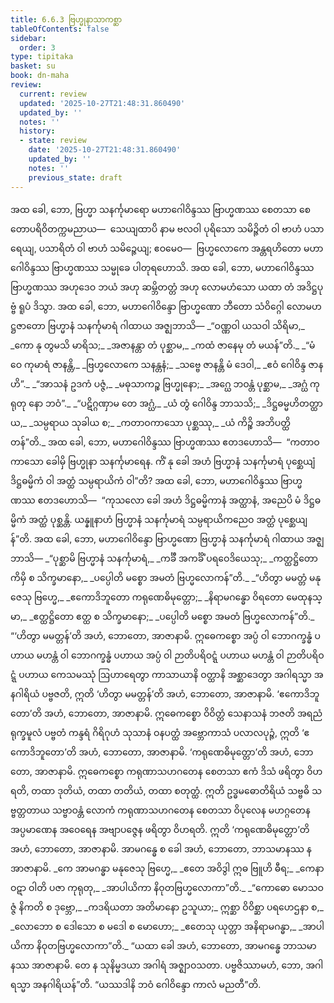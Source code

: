 ```yaml
---
title: 6.6.3 ဗြဟ္မုနာသာကစ္ဆာ
tableOfContents: false
sidebar:
  order: 3
type: tipitaka
basket: su
book: dn-maha
review:
  current: review
  updated: '2025-10-27T21:48:31.860490'
  updated_by: ''
  notes: ''
  history:
  - state: review
    date: '2025-10-27T21:48:31.860490'
    updated_by: ''
    notes: ''
    previous_state: draft
---
```



<ReviewStatus review={frontmatter.review} showDetails={true} />

<HypothesisAnnotation frontmatter={frontmatter} />

<DynamicBreadcrumb />

<Division number="318" book="dn-maha" e="ch" v="7" p="193">

<Paragraph number="702" book="dn-maha">
အထ ခေါ, ဘော, ဗြဟ္မာ သနင်္ကုမာရော မဟာဂေါဝိန္ဒဿ ဗြာဟ္မဏဿ စေတသာ စေတောပရိဝိတက္ကမညာယ—  သေယျထာပိ နာမ ဗလဝါ ပုရိသော သမိဉ္ဇိတံ ဝါ ဗာဟံ ပသာရေယျ, ပသာရိတံ ဝါ ဗာဟံ သမိဉ္ဇေယျ; ဧဝမေဝ—  ဗြဟ္မလောကေ အန္တရဟိတော မဟာဂေါဝိန္ဒဿ ဗြာဟ္မဏဿ သမ္မုခေ ပါတုရဟောသိ. အထ ခေါ, ဘော, မဟာဂေါဝိန္ဒဿ ဗြာဟ္မဏဿ အဟုဒေဝ ဘယံ အဟု ဆမ္ဘိတတ္တံ အဟု လောမဟံသော ယထာ တံ အဒိဋ္ဌပုဗ္ဗံ ရူပံ ဒိသွာ. အထ ခေါ, ဘော, မဟာဂေါဝိန္ဒော ဗြာဟ္မဏော ဘီတော သံဝိဂ္ဂေါ လောမဟဋ္ဌဇာတော ဗြဟ္မာနံ သနင်္ကုမာရံ ဂါထာယ အဇ္ဈဘာသိ—
</Paragraph>

<Paragraph number="703" type="verses" book="dn-maha">
_“ဝဏ္ဏဝါ ယသဝါ သိရိမာ,_  
_ကော နု တွမသိ မာရိသ;_  
_အဇာနန္တာ တံ ပုစ္ဆာမ,_  
_ကထံ ဇာနေမု တံ မယန်”တိ._  

</Paragraph>

<Paragraph number="704" type="verses" book="dn-maha">
_“မံ ဝေ ကုမာရံ ဇာနန္တိ,_  
_ဗြဟ္မလောကေ သနန္တနံ;_  
_သဗ္ဗေ ဇာနန္တိ မံ ဒေဝါ,_  
_ဧဝံ ဂေါဝိန္ဒ ဇာနဟိ”._  

</Paragraph>

<Paragraph number="705" type="verses" book="dn-maha">
_“အာသနံ ဥဒကံ ပဇ္ဇံ,_  
_မဓုသာကဉ္စ ဗြဟ္မုနော;_  
_အဂ္ဃေ ဘဝန္တံ ပုစ္ဆာမ,_  
_အဂ္ဃံ ကုရုတု နော ဘဝံ”._  

</Paragraph>

<Paragraph number="706" type="verses" book="dn-maha">
_“ပဋိဂ္ဂဏှာမ တေ အဂ္ဃံ,_  
_ယံ တွံ ဂေါဝိန္ဒ ဘာသသိ;_  
_ဒိဋ္ဌဓမ္မဟိတတ္ထာယ,_  
_သမ္ပရာယ သုခါယ စ;_  
_ကတာဝကာသော ပုစ္ဆဿု,_  
_ယံ ကိဉ္စိ အဘိပတ္ထိတန်”တိ._  

</Paragraph>

</Division>
<Division number="319" book="dn-maha" e="ch" v="7" p="193">

<Paragraph number="707" book="dn-maha">
အထ ခေါ, ဘော, မဟာဂေါဝိန္ဒဿ ဗြာဟ္မဏဿ ဧတဒဟောသိ—  “ကတာဝကာသော ခေါမှိ ဗြဟ္မုနာ သနင်္ကုမာရေန. ကိံ နု ခေါ အဟံ ဗြဟ္မာနံ သနင်္ကုမာရံ ပုစ္ဆေယျံ ဒိဋ္ဌဓမ္မိကံ ဝါ အတ္ထံ သမ္ပရာယိကံ ဝါ”တိ? အထ ခေါ, ဘော, မဟာဂေါဝိန္ဒဿ ဗြာဟ္မဏဿ ဧတဒဟောသိ—  “ကုသလော ခေါ အဟံ ဒိဋ္ဌဓမ္မိကာနံ အတ္ထာနံ, အညေပိ မံ ဒိဋ္ဌဓမ္မိကံ အတ္ထံ ပုစ္ဆန္တိ. ယန္နူနာဟံ ဗြဟ္မာနံ သနင်္ကုမာရံ သမ္ပရာယိကညေဝ အတ္ထံ ပုစ္ဆေယျန်”တိ. အထ ခေါ, ဘော, မဟာဂေါဝိန္ဒော ဗြာဟ္မဏော ဗြဟ္မာနံ သနင်္ကုမာရံ ဂါထာယ အဇ္ဈဘာသိ—
</Paragraph>

<Paragraph number="708" type="verses" book="dn-maha">
_“ပုစ္ဆာမိ ဗြဟ္မာနံ သနင်္ကုမာရံ,_  
_ကင်္ခီ အကင်္ခိံ ပရဝေဒိယေသု;_  
_ကတ္ထဋ္ဌိတော ကိမှိ စ သိက္ခမာနော,_  
_ပပ္ပေါတိ မစ္စော အမတံ ဗြဟ္မလောကန်”တိ._  

</Paragraph>

<Paragraph number="709" type="verses" book="dn-maha">
_“ဟိတွာ မမတ္တံ မနုဇေသု ဗြဟ္မေ,_  
_ဧကောဒိဘူတော ကရုဏေဓိမုတ္တော;_  
_နိရာမဂန္ဓော ဝိရတော မေထုနသ္မာ,_  
_ဧတ္ထဋ္ဌိတော ဧတ္ထ စ သိက္ခမာနော;_  
_ပပ္ပေါတိ မစ္စော အမတံ ဗြဟ္မလောကန်”တိ._  

</Paragraph>

</Division>
<Division number="320" book="dn-maha" e="ch" v="7" p="194">

<Paragraph number="710" book="dn-maha">
“‘ဟိတွာ မမတ္တန်’တိ အဟံ, ဘောတော, အာဇာနာမိ. ဣဓေကစ္စော အပ္ပံ ဝါ ဘောဂက္ခန္ဓံ ပဟာယ မဟန္တံ ဝါ ဘောဂက္ခန္ဓံ ပဟာယ အပ္ပံ ဝါ ဉာတိပရိဝဋ္ဋံ ပဟာယ မဟန္တံ ဝါ ဉာတိပရိဝဋ္ဋံ ပဟာယ ကေသမဿုံ ဩဟာရေတွာ ကာသာယာနိ ဝတ္ထာနိ အစ္ဆာဒေတွာ အဂါရသ္မာ အနဂါရိယံ ပဗ္ဗဇတိ, ဣတိ ‘ဟိတွာ မမတ္တန်’တိ အဟံ, ဘောတော, အာဇာနာမိ.
</Paragraph>

<Paragraph number="711" book="dn-maha">
‘ဧကောဒိဘူတော’တိ အဟံ, ဘောတော, အာဇာနာမိ. ဣဓေကစ္စော ဝိဝိတ္တံ သေနာသနံ ဘဇတိ အရညံ ရုက္ခမူလံ ပဗ္ဗတံ ကန္ဒရံ ဂိရိဂုဟံ သုသာနံ ဝနပတ္ထံ အဗ္ဘောကာသံ ပလာလပုဉ္ဇံ, ဣတိ ‘ဧကောဒိဘူတော’တိ အဟံ, ဘောတော, အာဇာနာမိ.
</Paragraph>

<Paragraph number="712" book="dn-maha">
‘ကရုဏေဓိမုတ္တော’တိ အဟံ, ဘောတော, အာဇာနာမိ. ဣဓေကစ္စော ကရုဏာသဟဂတေန စေတသာ ဧကံ ဒိသံ ဖရိတွာ ဝိဟရတိ, တထာ ဒုတိယံ, တထာ တတိယံ, တထာ စတုတ္ထံ. ဣတိ ဥဒ္ဓမဓောတိရိယံ သဗ္ဗဓိ သဗ္ဗတ္တတာယ သဗ္ဗာဝန္တံ လောကံ ကရုဏာသဟဂတေန စေတသာ ဝိပုလေန မဟဂ္ဂတေန အပ္ပမာဏေန အဝေရေန အဗျာပဇ္ဇေန ဖရိတွာ ဝိဟရတိ. ဣတိ ‘ကရုဏေဓိမုတ္တော’တိ အဟံ, ဘောတော, အာဇာနာမိ. အာမဂန္ဓေ စ ခေါ အဟံ, ဘောတော, ဘာသမာနဿ န အာဇာနာမိ.
</Paragraph>

<Paragraph number="713" type="verses" book="dn-maha">
_ကေ အာမဂန္ဓာ မနုဇေသု ဗြဟ္မေ,_  
_ဧတေ အဝိဒွါ ဣဓ ဗြူဟိ ဓီရ;_  
_ကေနာဝဋာ ဝါတိ ပဇာ ကုရုတု,_  
_အာပါယိကာ နိဝုတဗြဟ္မလောကာ”တိ._  

</Paragraph>

<Paragraph number="714" type="verses" book="dn-maha">
_“ကောဓော မောသဝဇ္ဇံ နိကတိ စ ဒုဗ္ဘော,_  
_ကဒရိယတာ အတိမာနော ဥသူယာ;_  
ဣစ္ဆာ ဝိဝိစ္ဆာ ပရဟေဌနာ စ,_  
_လောဘော စ ဒေါသော စ မဒေါ စ မောဟော;_  
_ဧတေသု ယုတ္တာ အနိရာမဂန္ဓာ,_  
_အာပါယိကာ နိဝုတဗြဟ္မလောကာ”တိ._  

</Paragraph>

<Paragraph number="715" book="dn-maha">
“ယထာ ခေါ အဟံ, ဘောတော, အာမဂန္ဓေ ဘာသမာနဿ အာဇာနာမိ. တေ န သုနိမ္မဒယာ အဂါရံ အဇ္ဈာဝသတာ. ပဗ္ဗဇိဿာမဟံ, ဘော, အဂါရသ္မာ အနဂါရိယန်”တိ. “ယဿဒါနိ ဘဝံ ဂေါဝိန္ဒော ကာလံ မညတီ”တိ.
</Paragraph>
</Division>